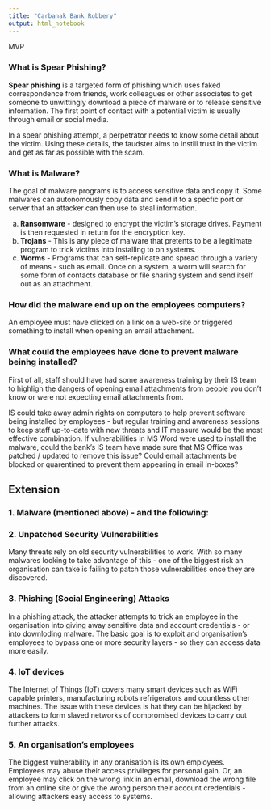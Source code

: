 ```yaml
---
title: "Carbanak Bank Robbery"
output: html_notebook
---
```


  
MVP

### What is Spear Phishing?
  **Spear phishing** is a targeted form of phishing which uses faked 
  correspondence from friends, work colleagues or other associates to get 
  someone to unwittingly download a piece of malware or to release sensitive 
  information. The first point of contact with a potential victim is usually 
  through email or social media.
  
  In a spear phishing attempt, a perpetrator needs to know some detail about
  the victim. Using these details, the faudster aims to instill trust in the 
  victim and get as far as possible with the scam.
  
### What is Malware?
  The goal of malware programs is to access sensitive data and copy it. Some 
  malwares can autonomously copy data and send it to a specfic port or server
  that an attacker can then use to steal information.

  a) **Ransomware** - designed to encrypt the victim's storage drives. Payment is
  then requested in return for the encryption key.
  b) **Trojans** - This is any piece of malware that pretents to be a legitimate
  program to trick victims into installing to on systems.
  c) **Worms** - Programs that can self-replicate and spread through a variety of
  means - such as email. Once on a system, a worm will search for some form of 
  contacts database or file sharing system and send itself out as an attachment.

### How did the malware end up on the employees computers?
  An employee must have clicked on a link on a web-site or triggered something
  to install when opening an email attachment.
  
### What could the employees have done to prevent malware beinhg installed?
  First of all, staff should have had some awareness training by their IS team
  to highligh the dangers of opening email attachments from people you don't
  know or were not expecting email attachments from.
  
  IS could take away admin rights on computers to help prevent software being 
  installed by employees - but regular training and awareness sessions to keep 
  staff up-to-date with new threats and IT measure would be the most effective
  combination. If vulnerabilities in MS Word were used to install the malware, 
  could the bank's IS team have made sure that MS Office was patched / 
  updated to remove this issue? Could email attachments be blocked or 
  quarentined to prevent them appearing in email in-boxes?
  
  
## Extension

### 1. Malware (mentioned above) - and the following:
  
### 2. Unpatched Security Vulnerabilities
  Many threats rely on old security vulnerabilities to work. With so many 
  malwares looking to take advantage of this - one of the biggest risk an
  organisation can take is failing to patch those vulnerabilities once they
  are discovered.


### 3. Phishing (Social Engineering) Attacks
  In a phishing attack, the attacker attempts to trick an employee in the
  organisation into giving away sensitive data and account credentials - or 
  into downloding malware. The basic goal is to exploit and organisation's
  employees to bypass one or more security layers - so they can access data
  more easily.
  
### 4. IoT devices
  The Internet of Things (IoT) covers many smart devices such as WiFi capable
  printers, manufacturing robots refrigerators and countless other machines.
  The issue with these devices is hat they can be hijacked by attackers to 
  form slaved networks of compromised devices to carry out further attacks.
  
### 5. An organisation's employees
  The biggest vulnerability in any oranisation is its own employees. Employees
  may abuse their access privileges for personal gain. Or, an employee may 
  click on the wrong link in an email, download the wrong file from an online 
  site or give the wrong person their account credentials - allowing attackers 
  easy access to systems.
  

  

  
